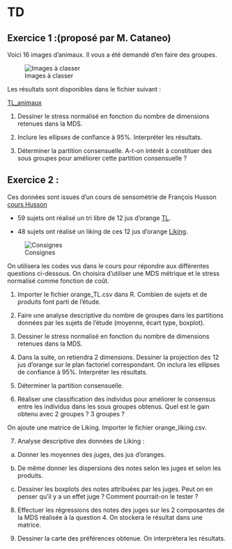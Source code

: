 # TD

## Exercice 1 :(proposé par M. Cataneo)

Voici 16 images d’animaux. Il vous a été demandé d’en faire des groupes.

![Images à classer](exoTL.png)

Les résultats sont disponibles dans le fichier suivant :

[TL_animaux](TL_animaux.xlsx)

1. Dessiner le stress normalisé en fonction du nombre de dimensions retenues dans la MDS.

2. Inclure les ellipses de confiance à 95%. Interpréter les résultats.

3. Déterminer la partition consensuelle. A-t-on intérêt à constituer des sous groupes pour améliorer cette partition consensuelle ?

## Exercice 2 :

Ces données sont issues d'un cours de sensométrie de François Husson [cours Husson](https://husson.github.io/)

-   59 sujets ont réalisé un tri libre de 12 jus d'orange [TL](orange_TL.csv).

-   48 sujets ont réalisé un liking de ces 12 jus d'orange [Liking](orange_liking.csv).

![Consignes](notation_hedonique.png)

On utilisera les codes vus dans le cours pour répondre aux différentes questions ci-dessous. On choisira d'utiliser une MDS métrique et le stress normalisé comme fonction de coût.

1.  Importer le fichier orange_TL.csv dans R. Combien de sujets et de produits font parti de l’étude.

2.  Faire une analyse descriptive du nombre de groupes dans les partitions données par les sujets de l’étude (moyenne, écart type, boxplot).

3.  Dessiner le stress normalisé en fonction du nombre de dimensions retenues dans la MDS.

4.  Dans la suite, on retiendra 2 dimensions. Dessiner la projection des 12 jus d’orange sur le plan factoriel correspondant. On inclura les ellipses de confiance à 95%. Interpréter les résultats.

5.  Déterminer la partition consensuelle.

6.  Réaliser une classification des individus pour améliorer le consensus entre les individus dans les sous groupes obtenus. Quel est le gain obtenu avec 2 groupes ? 3 groupes ?

On ajoute une matrice de Liking. Importer le fichier orange_liking.csv.

7.  Analyse descriptive des données de Liking :

a.  Donner les moyennes des juges, des jus d’oranges.

b.  De même donner les dispersions des notes selon les juges et selon les produits.

c.  Dessiner les boxplots des notes attribuées par les juges. Peut on en penser qu’il y a un effet juge ? Comment pourrait-on le tester ?


8.  Effectuer les régressions des notes des juges sur les 2 composantes de la MDS réalisée à la question 4. On stockera le résultat dans une matrice.

9.  Dessiner la carte des préférences obtenue. On interprètera les résultats.


